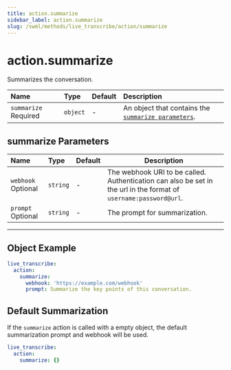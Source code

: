 ```yaml
---
title: action.summarize
sidebar_label: action.summarize
slug: /swml/methods/live_transcribe/action/summarize
---
```


# action.summarize

Summarizes the conversation.

| Name                                                       | Type     | Default | Description                                                                  |
|:-----------------------------------------------------------|:---------|:--------|:-----------------------------------------------------------------------------|
| `summarize` <span className="required-arg">Required</span> | `object` | -       | An object that contains the [`summarize parameters`](#summarize-parameters). |


## **summarize Parameters**

| Name                                                     | Type     | Default | Description                                                                                                       |
|:---------------------------------------------------------|:---------|:--------|-------------------------------------------------------------------------------------------------------------------|
| `webhook` <span className="optional-arg">Optional</span> | `string` | -       | The webhook URI to be called. Authentication can also be set in the url in the format of `username:password@url`. |
| `prompt` <span className="optional-arg">Optional</span>  | `string` | -       | The prompt for summarization.                                                                                     |

---

## **Object Example**

```yaml andJson
live_transcribe:
  action:
    summarize:
      webhook: 'https://example.com/webhook'
      prompt: Summarize the key points of this conversation.
```

## **Default Summarization**

If the `summarize` action is called with a empty object, the default summarization prompt and webhook will be used.

```yaml andJson
live_transcribe:
  action:
    summarize: {}
```

